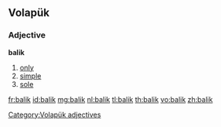 {{also|balık|Balık}}
==Volapük==

===Adjective===
'''balik'''

# [[only]]
# [[simple]]
# [[sole]]

[[Category:Volapük adjectives]]

[[fr:balik]]
[[id:balik]]
[[mg:balik]]
[[nl:balik]]
[[tl:balik]]
[[th:balik]]
[[vo:balik]]
[[zh:balik]]
